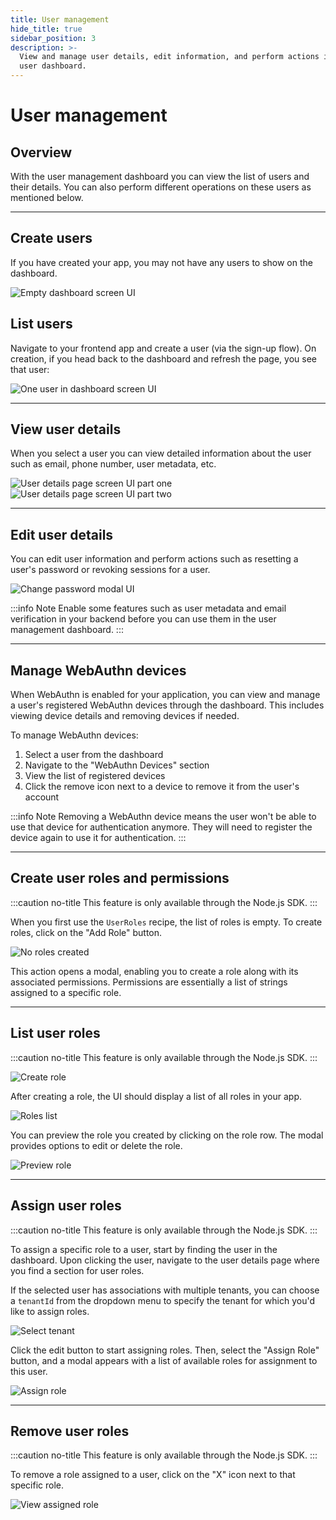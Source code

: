 ```yaml
---
title: User management
hide_title: true
sidebar_position: 3
description: >-
  View and manage user details, edit information, and perform actions in the
  user dashboard.
---
```


# User management

## Overview

With the user management dashboard you can view the list of users and their details.
You can also perform different operations on these users as mentioned below.

--- 

## Create users

If you have created your app, you may not have any users to show on the dashboard.

<img src="/img/dashboard/no-users.png" alt="Empty dashboard screen UI" />

## List users

Navigate to your frontend app and create a user (via the sign-up flow). On creation, if you head back to the dashboard and refresh the page, you see that user:

<img src="/img/dashboard/one-user.png" alt="One user in dashboard screen UI" />

---

## View user details

When you select a user you can view detailed information about the user such as email, phone number, user metadata, etc.

<img src="/img/dashboard/user-info.png" alt="User details page screen UI part one" />

<img src="/img/dashboard/user-info-continued.png" alt="User details page screen UI part two" />

---

## Edit user details

You can edit user information and perform actions such as resetting a user's password or revoking sessions for a user.

<img src="/img/dashboard/reset-password.png" alt="Change password modal UI" />

:::info Note
Enable some features such as user metadata and email verification in your backend before you can use them in the user management dashboard.
:::

---

## Manage WebAuthn devices

When WebAuthn is enabled for your application, you can view and manage a user's registered WebAuthn devices through the dashboard. This includes viewing device details and removing devices if needed.

To manage WebAuthn devices:

1. Select a user from the dashboard
2. Navigate to the "WebAuthn Devices" section
3. View the list of registered devices
4. Click the remove icon next to a device to remove it from the user's account

:::info Note
Removing a WebAuthn device means the user won't be able to use that device for authentication anymore. They will need to register the device again to use it for authentication.
:::

---

## Create user roles and permissions

:::caution no-title
This feature is only available through the Node.js SDK.
:::

When you first use the `UserRoles` recipe, the list of roles is empty. To create roles, click on the "Add Role" button.

<img src="/img/dashboard/no-roles-created.png" alt="No roles created"/>

This action opens a modal, enabling you to create a role along with its associated permissions. Permissions are essentially a list of strings assigned to a specific role.

---

## List user roles 

:::caution no-title
This feature is only available through the Node.js SDK.
:::

<img src="/img/dashboard/create-role.png" alt="Create role"/>

After creating a role, the UI should display a list of all roles in your app.

<img src="/img/dashboard/roles-list.png" alt="Roles list"/>

You can preview the role you created by clicking on the role row. The modal provides options to edit or delete the role.

<img src="/img/dashboard/preview-role.png" alt="Preview role"/>

---

## Assign user roles

:::caution no-title
This feature is only available through the Node.js SDK.
:::

To assign a specific role to a user, start by finding the user in the dashboard. Upon clicking the user, navigate to the user details page where you find a section for user roles.

If the selected user has associations with multiple tenants, you can choose a `tenantId` from the dropdown menu to specify the tenant for which you'd like to assign roles.

<img src="/img/dashboard/select-tenant.png" alt="Select tenant"/>

Click the edit button to start assigning roles. Then, select the "Assign Role" button, and a modal appears with a list of available roles for assignment to this user.

<img src="/img/dashboard/assign-role.png" alt="Assign role"/>

--- 

## Remove user roles

:::caution no-title
This feature is only available through the Node.js SDK.
:::


To remove a role assigned to a user, click on the "X" icon next to that specific role.

<img src="/img/dashboard/view-assigned-roles.png" alt="View assigned role"/>
